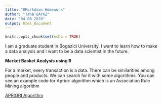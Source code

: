 ```yaml
---
title: "RMarkdown Homework"
author: "Taha BAYAZ"
date: "04 08 2020"
output: html_document
---
```


```r
knitr::opts_chunk$set(echo = TRUE)
```

I am a graduate student in Bogazici University. I want to learn how to make a data analysis and I want to be a data scientist in the future.

**Market Basket Analysis using R**

For a market, every transaction is a data. There can be similarities among people and products. We can search for it with some algorithms. You can see an example code for Apriori algorithm which is an Association Rule Mining algorithm

[APRIORI Algorithm](https://www.datacamp.com/community/tutorials/market-basket-analysis-r)